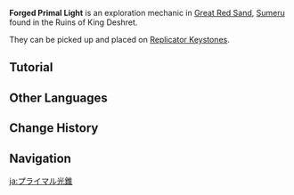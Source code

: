 {{Terminology Infobox
|image     = Forged Primal Light.png
|type      = Exploration
|region    = Sumeru
|subregion = Great Red Sand
}}
'''Forged Primal Light''' is an exploration mechanic in [[Great Red Sand]], [[Sumeru]] found in the Ruins of King Deshret.

They can be picked up and placed on [[Replicator Keystone]]s.

==Tutorial==
{{Transclude|Tutorial/The Mysterious Replicator Keystones}}

==Other Languages==
{{Other Languages
|en      = Forged Primal Light
|zhs     = 元能光锥
|zhs_rm  = Yuánnéng Guāngzhuī
|zht     = 元能光錐
|zht_rm  = Yuánnéng Guāngzhuī
|zh_tl   = 
|ja      = プライマル光錐
|ja_rm   = Puraimaru Kousui{{Assumed}}
|ja_tl   = Primal Light Cone
|ko      = 태고의 광추
|ko_rm   = Taego-ui Gwangchu
|ko_tl   = Primal Light-pendulum
|es      = Cono de luz primigenia
|es_tl   = Primal Cone of Light
|fr      = Cône de lumière primale
|fr_tl   = Cone of Primal Light
|ru      = Первозданное светило
|ru_tl   = Primal Luminary
|th      = Forged Primal Light
|vi      = Đèn {{tt|Nguyên Bản|原本}}
|vi_tl   = 
|de      = Urlichtpentaeder
|de_tl   = Primal Light Pentahedron
|id      = Forged Primal Light
|pt      = Luz Primitiva Forjada
|pt_tl   = 
|tr      = 
|tr_tl   = 
|it      = 
|it_tl   = 
}}

==Change History==
{{Change History|3.1}}

==Navigation==
{{Exploration Navbox|Sumeru}}

[[ja:プライマル光錐]]